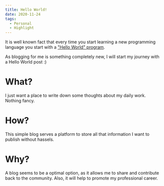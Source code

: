 ```yaml
---
title: Hello World!
date: 2020-11-24
tags:
  - Personal
  - Highlight
---
```


It is well known fact that every time you start learning a new programming language you start with a ["Hello World" program](https://en.wikipedia.org/wiki/%22Hello,_World!%22_program).

As blogging for me is something completely new, I will start my journey with a Hello World post :)

What?
=====

I just want a place to write down some thoughts about my daily work. Nothing fancy.

How?
====

This simple blog serves a platform to store all that information I want to publish without hassels.

Why?
====

A blog seems to be a optimal option, as it allows me to share and contribute back to the community. Also, it will help to promote my professional career.